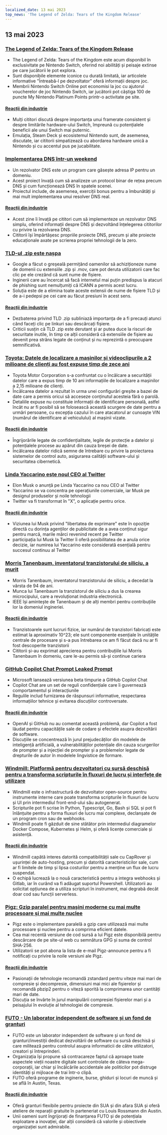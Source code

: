 ```yaml
---
localized_date: 13 mai 2023
top_news: 'The Legend of Zelda: Tears of the Kingdom Release'
---
```




<CallToAction />

<Steps>

## 13 mai 2023

### [The Legend of Zelda: Tears of the Kingdom Release](https://www.zelda.com/tears-of-the-kingdom/)

- The Legend of Zelda: Tears of the Kingdom este acum disponibil în exclusivitate pe Nintendo Switch, oferind noi abilități și peisaje extinse pe care jucătorii le pot explora.
- Sunt disponibile elemente iconice cu durată limitată, iar articolele informative "Întreabă-l pe dezvoltator" oferă informații despre joc.
- Membrii Nintendo Switch Online pot economisi la joc cu ajutorul voucherelor de joc Nintendo Switch, iar jucătorii pot câștiga 100 de puncte My Nintendo Platinum Points printr-o activitate pe site.

#### [Reacții din industrie](http://news.ycombinator.com/item?id=35912318)

- Mulți cititori discută despre importanța unui framerate consistent și despre limitările hardware-ului Switch, împreună cu potențialele beneficii ale unui Switch mai puternic.
- Emulația, Steam Deck și ecosistemul Nintendo sunt, de asemenea, discutate, iar cititorii simpatizează cu abordarea hardware unică a Nintendo și cu accentul pus pe jucabilitate.

### [Implementarea DNS într-un weekend](https://implement-dns.wizardzines.com/)

- Un rezolvator DNS este un program care găsește adresa IP pentru un domeniu.
- Acest proiect învață cum să analizeze un protocol binar de rețea precum DNS și cum funcționează DNS în spatele scenei.
- Proiectul include, de asemenea, exerciții bonus pentru a îmbunătăți și mai mult implementarea unui resolver DNS real.

#### [Reacții din industrie](http://news.ycombinator.com/item?id=35916064)

- Acest zine îi învață pe cititori cum să implementeze un rezolvator DNS simplu, oferind informații despre DNS și dezvoltând înțelegerea cititorilor cu privire la rezolvarea DNS.
- Cititorii își împărtășesc propriile proiecte DNS, precum și alte proiecte educaționale axate pe scrierea propriei tehnologii de la zero.

### [TLD-ul .zip este nașpa](https://financialstatement.zip/)

- Google a făcut o greșeală permițând oamenilor să achiziționeze nume de domenii cu extensiile .zip și .mov, care pot deruta utilizatorii care fac clic pe ele crezând că sunt nume de fișiere.
- Inginerii care au încercat să facă internetul mai puțin predispus la atacuri de phishing sunt nemulțumiți că ICANN a permis acest lucru.
- Soluția este de a elimina toate aceste extensii de nume de fișiere TLD și de a-i pedepsi pe cei care au făcut presiuni în acest sens.

#### [Reacții din industrie](http://news.ycombinator.com/item?id=35920336)

- Dezbaterea privind TLD .zip subliniază importanța de a fi precauți atunci când faceți clic pe linkuri sau descărcați fișiere.
- Criticii susțin că TLD .zip este derutant și ar putea duce la riscuri de securitate inutile, în timp ce alții consideră că extensiile de fișiere au devenit prea strâns legate de conținut și nu reprezintă o preocupare semnificativă.

### [Toyota: Datele de localizare a mașinilor și videoclipurile a 2 milioane de clienți au fost expuse timp de zece ani](https://www.bleepingcomputer.com/news/security/toyota-car-location-data-of-2-million-customers-exposed-for-ten-years/)

- Toyota Motor Corporation s-a confruntat cu o încălcare a securității datelor care a expus timp de 10 ani informațiile de localizare a mașinilor a 2,15 milioane de clienți.
- Încălcarea datelor a rezultat în urma unei configurări greșite a bazei de date care a permis oricui să acceseze conținutul acesteia fără o parolă.
- Detaliile expuse nu constituie informații de identificare personală, astfel încât nu ar fi posibil să se folosească această scurgere de date pentru a urmări persoane, cu excepția cazului în care atacatorul ar cunoaște VIN (numărul de identificare al vehiculului) al mașinii vizate.

#### [Reacții din industrie](http://news.ycombinator.com/item?id=35919133)

- Îngrijorările legate de confidențialitate, legile de protecție a datelor și potențialele procese au apărut din cauza breșei de date.
- Încălcarea datelor ridică semne de întrebare cu privire la proiectarea sistemelor de control auto, asigurarea calității software-ului și securitatea cibernetică.

### [Linda Yaccarino este noul CEO al Twitter](https://twitter.com/elonmusk/status/1657050349608501249)

- Elon Musk o anunță pe Linda Yaccarino ca nou CEO al Twitter
- Yaccarino se va concentra pe operațiunile comerciale, iar Musk pe designul produselor și noile tehnologii
- Twitter va fi transformat în "X", o aplicație pentru orice.

#### [Reacții din industrie](http://news.ycombinator.com/item?id=35917912)

- Viziunea lui Musk privind "libertatea de exprimare" este în opoziție directă cu dorința agenților de publicitate de a avea conținut sigur pentru marcă, marile mărci revenind recent pe Twitter
- participația lui Musk la Twitter îi oferă posibilitatea de a anula orice decizie, iar numirea lui Yaccarino este considerată esențială pentru succesul continuu al Twitter

### [Morris Tanenbaum, inventatorul tranzistorului de siliciu, a murit](https://spectrum.ieee.org/in-memoriam-may-2023)

- Morris Tanenbaum, inventatorul tranzistorului de siliciu, a decedat la vârsta de 94 de ani.
- Munca lui Tanenbaum la tranzistorul de siliciu a dus la crearea microcipului, care a revoluționat industria electronică.
- IEEE își amintește de Tanenbaum și de alți membri pentru contribuțiile lor la domeniul ingineriei.

#### [Reacții din industrie](http://news.ycombinator.com/item?id=35920261)

- Tranzistoarele sunt lucruri fizice, iar numărul de tranzistori fabricați este estimat la aproximativ 10^23; ele sunt componente esențiale în unitățile centrale de procesare și s-a pus întrebarea ce am fi făcut dacă nu ar fi fost descoperite tranzistorii
- Cititorii și-au exprimat aprecierea pentru contribuțiile lui Morris Tanenbaum în domeniu, care le-au permis să-și continue cariera

### [GitHub Copilot Chat Prompt Leaked Prompt](https://twitter.com/marvinvonhagen/status/1657060506371346432)

- Microsoft lansează versiunea beta timpurie a GitHub Copilot Chat
- Copilot Chat are un set de reguli confidențiale care îi guvernează comportamentul și interacțiunile
- Regulile includ furnizarea de răspunsuri informative, respectarea informațiilor tehnice și evitarea discuțiilor controversate.

#### [Reacții din industrie](http://news.ycombinator.com/item?id=35921375)

- OpenAI și GitHub nu au comentat această problemă, dar Copilot a fost lăudat pentru capacitățile sale de codare și efectele asupra dezvoltării de software.
- Discuțiile se concentrează în jurul prejudecăților din modelele de inteligență artificială, a vulnerabilităților potențiale din cauza scurgerilor de prompter și a injecției de prompter și a problemelor legate de drepturile de autor în modelele lingvistice de formare.

### [Windmill: Platformă pentru dezvoltatori cu sursă deschisă pentru a transforma scripturile în fluxuri de lucru și interfețe de utilizare](https://github.com/windmill-labs/windmill)

- Windmill este o infrastructură de dezvoltator open-source pentru instrumente interne care poate transforma scripturile în fluxuri de lucru și UI prin intermediul front-end-ului său autogenerat.
- Scripturile pot fi scrise în Python, Typescript, Go, Bash și SQL și pot fi înlănțuite pentru a forma fluxuri de lucru mai complexe, declanșate de un program cron sau de webhooks.
- Windmill poate fi găzduit de sine stătător prin intermediul diagramelor Docker Compose, Kubernetes și Helm, și oferă licențe comerciale și asistență.

#### [Reacții din industrie](http://news.ycombinator.com/item?id=35920082)

- Windmill capătă interes datorită compatibilității sale cu CapRover și ușurinței de auto-hosting, precum și datorită caracteristicilor sale, cum ar fi limitele de timp și lipsa costurilor pentru a menține un flux de lucru suspendat.
- O echipă lucrează la o nouă caracteristică pentru a integra webhooks și Gitlab, iar în curând va fi adăugat suportul Powershell. Utilizatorii au solicitat opțiunea de a utiliza scripturi în instrument, mai degrabă decât doar cod sau funcții serverless.

### [Pigz: Gzip paralel pentru mașini moderne cu mai multe procesoare și mai multe nuclee](https://zlib.net/pigz/)

- Pigz este o implementare paralelă a gzip care utilizează mai multe procesoare și nuclee pentru a comprima eficient datele.
- Cea mai recentă versiune de cod sursă a lui Pigz este disponibilă pentru descărcare de pe site-ul web cu semnătura GPG și suma de control SHA-256.
- Utilizatorii se pot abona la lista de e-mail Pigz-announce pentru a fi notificați cu privire la noile versiuni ale Pigz.

#### [Reacții din industrie](http://news.ycombinator.com/item?id=35914447)

- Pasionații de tehnologie recomandă zstandard pentru viteze mai mari de compresie și decompresie, dimensiuni mai mici ale fișierelor și recomandă pbzip2 pentru o viteză sporită la comprimarea unor cantități mari de date.
- Discuția se învârte în jurul manipulării compresiei fișierelor mari și a peisajului în evoluție al tehnologiei de compresie.

### [FUTO - Un laborator independent de software și un fond de granturi](https://futo.org/)

- FUTO este un laborator independent de software și un fond de granturi/investiții dedicat dezvoltării de software cu sursă deschisă și care militează pentru controlul asupra informaticii de către utilizatori, creatori și întreprinderi.
- Organizația își propune să contracareze faptul că aproape toate aspectele vieții noastre digitale sunt controlate de câteva mega-corporații, iar chiar și încălcările accidentale ale politicilor pot distruge identități și mijloace de trai într-o clipă.
- FUTO oferă programe de inginerie, burse, ghiduri și locuri de muncă și se află în Austin, Texas.

#### [Reacții din industrie](http://news.ycombinator.com/item?id=35911406)

- Oferă granturi flexibile pentru proiecte din SUA și din afara SUA și oferă ateliere de reparații gratuite în parteneriat cu Louis Rossmann din Austin.
- Unii oameni sunt îngrijorați de finanțarea FUTO și de potențiala exploatare a inovației, dar alții consideră că valorile și obiectivele organizației sunt admirabile.

</Steps>
